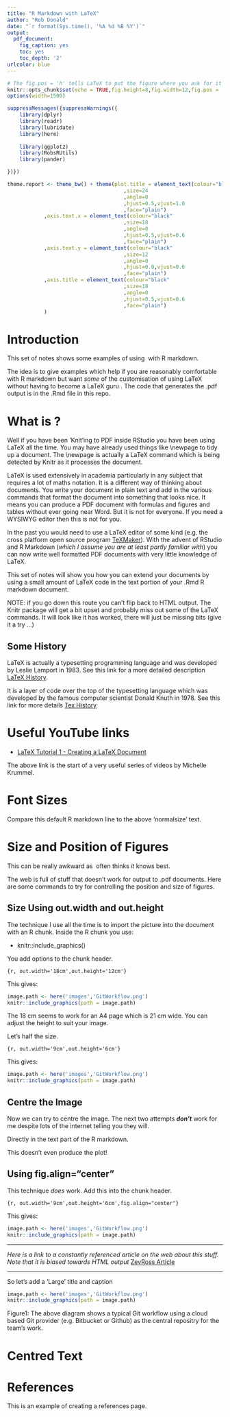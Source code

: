 ```yaml
---
title: "R Markdown with LaTeX"
author: "Rob Donald"
date: "`r format(Sys.time(), '%A %d %B %Y')`"
output:
  pdf_document:
    fig_caption: yes
    toc: yes
    toc_depth: '2'
urlcolor: blue
---
```


```r
# The fig.pos = 'h' tells LaTeX to put the figure where you ask for it
knitr::opts_chunk$set(echo = TRUE,fig.height=8,fig.width=12,fig.pos = 'h')
options(width=1500)
```

```r
suppressMessages({suppressWarnings({
    library(dplyr)
    library(readr)
    library(lubridate)
    library(here)
    
    library(ggplot2)
    library(RobsRUtils)
    library(pander)

})})
```

```r
theme.report <- theme_bw() + theme(plot.title = element_text(colour="black"
                                      ,size=24
                                      ,angle=0
                                      ,hjust=0.5,vjust=1.0
                                      ,face="plain")
            ,axis.text.x = element_text(colour="black"
                                      ,size=18
                                      ,angle=0
                                      ,hjust=0.5,vjust=0.6
                                      ,face="plain")
            ,axis.text.y = element_text(colour="black"
                                      ,size=12
                                      ,angle=0
                                      ,hjust=0.0,vjust=0.6
                                      ,face="plain")
            ,axis.title = element_text(colour="black"
                                      ,size=18
                                      ,angle=0
                                      ,hjust=0.5,vjust=0.6
                                      ,face="plain")
            )
```
# Introduction

This set of notes shows some examples of using \LaTeX\ with R markdown.

The idea is to give examples which help if you are reasonably comfortable
with R markdown but want *some* of the customisation of using LaTeX without
having to become a LaTeX guru \footnote{Although if you do get proficient
in this stuff you may well get the guru title}. The code that generates the 
.pdf output is in the .Rmd file in this repo.

# What is \LaTeX?

Well if you have been 'Knit'ing to PDF inside RStudio you have been using 
LaTeX all the time. You may have already used things like \\newpage to 
tidy up a document. The \\newpage is actually a LaTeX command which is being
detected by Knitr as it processes the document.

LaTeX is used extensively in academia particularly in any subject that requires
a lot of maths notation. It is a different way of thinking about documents. You 
write your document in plain text and add in the various commands that format the 
document into something that looks nice. It means you can produce a PDF document
with formulas and figures and tables without ever going near Word. But it is
not for everyone. If you need a WYSIWYG editor then this is not for you.

In the past you would need to use a LaTeX editor of some kind (e.g. the cross platform open source program [TeXMaker](http://www.xm1math.net/texmaker/)). With the advent of RStudio and 
R Markdown (*which I assume you are at least partly familiar with*) you can now
write well formatted PDF documents with very little knowledge of LaTeX. 

This set of notes will show you how you can extend your documents by using
a small amount of LaTeX code in the text portion of your .Rmd R markdown 
document. 

NOTE: if you go down this route you can't flip back to HTML output. The Knitr
package will get a bit upset and probably miss out some of the LaTeX commands. It will look like it has worked, there will just be missing bits (give it a try ...)

## Some History

LaTeX is actually a typesetting programming language and was developed
by Leslie Lamport in 1983. See this link for a more detailed
description [LaTeX History](https://en.wikipedia.org/wiki/LaTeX#History).

It is a layer of code over the top of the typesetting language \TeX which
was developed by the famous computer scientist Donald Knuth in 1978. See
this link for more details [Tex History](https://en.wikipedia.org/wiki/TeX)

# Useful YouTube links

+ [LaTeX Tutorial 1 - Creating a LaTeX Document](https://www.youtube.com/watch?v=SoDv0qhyysQ)

The above link is the start of a very useful series of videos
by Michelle Krummel.

# Font Sizes

\begin{Large}
Some Large (with a capital 'L') text
\end{Large}

\begin{large}
Some large text
\end{large}

\begin{normalsize}
Some normalsize text
\end{normalsize}

Compare this default R markdown line to the above 'normalsize' text.

\begin{small}
Some small text which runs over several 
lines of text and allows us to put in more information
in a smaller space. Which can be useful if the information
is very dense.
\end{small}

\begin{footnotesize}
This is footnotesize. Useful size for tables and other hard to fit in things.
\end{footnotesize}

# Size and Position of Figures

This can be really awkward as \LaTeX\ often thinks *it* knows best. 

The web is full of stuff that doesn't work for output to .pdf documents. 
Here are some commands to try for controlling the position and size of figures.

## Size Using out.width and out.height

The technique I use all the time is to import the picture into the document
with an R chunk. Inside the R chunk you use:

+ knitr::include_graphics()

You add options to the chunk header.

```{}
{r, out.width='18cm',out.height='12cm'}
```

This gives:

```r
image.path <- here('images','GitWorkflow.png')
knitr::include_graphics(path = image.path)
```

The 18 cm seems to work for an A4 page which is 21 cm wide. You can adjust
the height to suit your image.

Let's half the size.

```{}
{r, out.width='9cm',out.height='6cm'}
```

This gives:

```r
image.path <- here('images','GitWorkflow.png')
knitr::include_graphics(path = image.path)
```

\newpage
## Centre the Image

Now we can try to centre the image. The next two attempts *__don't__* work
for me despite lots of the internet telling you they will.

\begin{center}

```r
image.path <- here('images','GitWorkflow.png')
knitr::include_graphics(path = image.path)
```

\end{center}

Directly in the text part of the R markdown.

\begin{center}
\include_graphics('images/GitWorkflow.png')
\end{center}

This doesn't even produce the plot!

## Using fig.align="center"

This technique *does* work. Add this into the chunk header.

```{}
{r, out.width='9cm',out.height='6cm',fig.align="center"}
```

This gives:

```r
image.path <- here('images','GitWorkflow.png')
knitr::include_graphics(path = image.path)
```

\newpage

---

*Here is a link to a constantly referenced article on the web about this stuff.
Note that it is biased towards HTML output*
[ZevRoss Article](https://www.zevross.com/blog/2017/06/19/tips-and-tricks-for-working-with-images-and-figures-in-r-markdown-documents/#use-dpi-to-change-the-resolution-of-images-and-figures)

---

So let's add a 'Large' title and caption

\begin{Large}
\begin{center}
Git Workflow
\end{center}
\end{Large}

```r
image.path <- here('images','GitWorkflow.png')
knitr::include_graphics(path = image.path)
```

Figure1: The above diagram shows a typical Git workflow using
a cloud based Git provider (e.g. Bitbucket or Github) as the central
repositry for the team's work.

# Centred Text

\begin{center}
Some centred text on a line
\end{center}

# References

This is an example of creating a references page.

\begin{footnotesize}
\begin{center}Footnote Size Links\end{center}
\begin{itemize}
\item{[1] \url{https://www.stata.com/manuals13/pss.pdf} \tiny{(Accessed 2019-05-02)}}
\item{[2] \url{https://en.wikipedia.org/wiki/Sample_size_determination} \tiny{(Accessed 2019-05-03)}}
\item{[3] \url{https://en.wikipedia.org/wiki/Power_(statistics)} \tiny{(Accessed 2019-05-03)}}
\item{[4] \url{https://en.wikipedia.org/wiki/Effect_size} \tiny{(Accessed 2019-05-03)}}
\item{[5] \url{https://en.wikipedia.org/wiki/Test_statistic} \tiny{(Accessed 2019-05-03)}}

\item{[6] \url{https://blog.minitab.com/blog/adventures-in-statistics-2/understanding-analysis-of-variance-anova-and-the-f-test} \tiny{(Accessed 2019-05-03)}}
\end{itemize}
\end{footnotesize}


